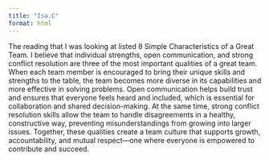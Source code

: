 ```yaml
---
title: "Isa.C"
format: html
---
```


The reading that I was looking at listed 8 Simple Characteristics of a Great Team. 
I believe that individual strengths, open communication, and strong conflict resolution are three of the most important qualities of a great team.
When each team member is encouraged to bring their unique skills and strengths to the table, the team becomes more diverse in its capabilities and more effective in solving problems. 
Open communication helps build trust and ensures that everyone feels heard and included, which is essential for collaboration and shared decision-making. 
At the same time, strong conflict resolution skills allow the team to handle disagreements in a healthy, constructive way, preventing misunderstandings from growing into larger issues. 
Together, these qualities create a team culture that supports growth, accountability, and mutual respect—one where everyone is empowered to contribute and succeed.
